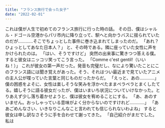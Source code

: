 ```yaml
---
title: "フランス旅行で会った女子"
date: "2022-02-01"
---
```

これは僕が人生で初めてのフランス旅行に行った時の話。
その日、僕はシャルル・ドゴール空港からパリ市内に降り立って、駅へと向かうバスに揺られていたのだが…………そこでちょっとした事件に巻き込まれてしまったのだ。
「あれ？ ひょっとしてあなた日本人？」
と、その時である。隣に座っていた女性に声をかけられたのは。
「はい、そうですけど」
突然の出来事に驚きつつ答える僕。すると彼女はニッコリ笑ってこう言った。
「Comme c'est gentil!（いいね！）」
これが彼女の第一声だった。発音も完璧だし、なにより驚いたことにこのフランス語には聞き覚えがあった。そう、それはつい最近まで見ていたアニメの主人公が喋っていた言葉と同じものだったからだ。
「えっと、あの…………」
僕の困惑をよそに、女性は楽しそうな笑みを浮かべたままペラペラとまくしたてる。嬉しそうに語る彼女だったが、僕はいまいち状況についていけなかった。とりあえず少し落ち着かせようと、僕は彼女を宥めることにする。
「あ、あのすいません。おっしゃっている意味がよく分からないのですけれど…………」
「ああごめんなさい、いきなりこんなこと言われても信じられないわよね」
すると彼女は申し訳なさそうに手を合わせて謝ってきた。
「自己紹介がまだでした。私は